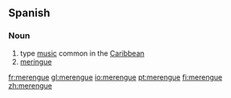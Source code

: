 == Spanish ==
=== Noun ===
{{es-noun-m-unc}}
# type [[music]] common in the [[Caribbean]]
# [[meringue]]

[[fr:merengue]]
[[gl:merengue]]
[[io:merengue]]
[[pt:merengue]]
[[fi:merengue]]
[[zh:merengue]]